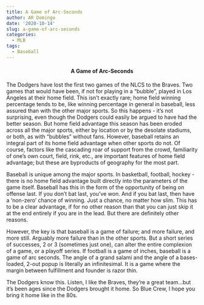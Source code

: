 ```yaml
---
title: A Game of Arc-Seconds
author: AR Domingo
date: '2020-10-14'
slug: a-game-of-arc-seconds
categories:
  - MLB
tags:
  - Baseball
---
```


<center>
#### A Game of Arc-Seconds
</center>


The Dodgers have lost the first two games of the NLCS to the Braves. Two games that would have been, if not for playing in a “bubble”, played in Los Angeles at their home field. This isn’t exactly rare; home field winning percentage tends to be, like winning percentage in general in baseball, less assured than with the other major sports. So this happens - it’s not surprising, even though the Dodgers could easily be argued to have had the better season.
But home field advantage this season has been eroded across all the major sports, either by location or by the desolate stadiums, or both, as with “bubbles” without fans. However, baseball retains an integral part of its home field advantage when other sports do not. Of course, factors like the cascading roar of support from the crowd, familiarity of one’s own court, field, rink, etc., are important features of home field advantage; but these are byproducts of geography for the most part.

Baseball is unique among the major sports. In basketball, football, hockey - there is no home field advantage built directly into the parameters of the game itself. Baseball has this in the form of the opportunity of being on offense last. If you don't bat last, you've won. And if you bat last, then have a 'non-zero' chance of winning. Just a chance, no matter how slim. This has to be a clear advantage, if for no other reason than that you can just skip it at the end entirely if you are in the lead. But there are definitely other reasons.

However, the key is that baseball is a game of failure; and more failure, and more still. Arguably more failure than in the other sports. But a short series of successes, 2 or 3 (sometimes just one), can alter the entire complexion of a game, or a playoff series. If football is a game of inches, baseball is a game of arc seconds.  The angle of a grand salami and the angle of a bases-loaded, 2-out popup is literally an infinitesimal. It is a game where the margin between fulfillment and founder is razor thin.

The Dodgers know this. Listen, I like the Braves, they’re a great team…but it’s been ages since the Dodgers brought it home. So Blue Crew, I hope you bring it home like in the 80s.



